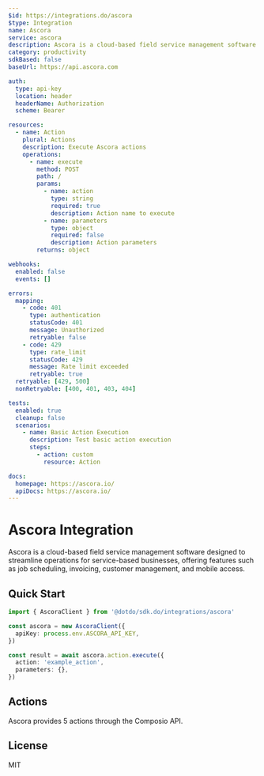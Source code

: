 ```yaml
---
$id: https://integrations.do/ascora
$type: Integration
name: Ascora
service: ascora
description: Ascora is a cloud-based field service management software designed to streamline operations for service-based businesses, offering features such as job scheduling, invoicing, customer management, and mobile access.
category: productivity
sdkBased: false
baseUrl: https://api.ascora.com

auth:
  type: api-key
  location: header
  headerName: Authorization
  scheme: Bearer

resources:
  - name: Action
    plural: Actions
    description: Execute Ascora actions
    operations:
      - name: execute
        method: POST
        path: /
        params:
          - name: action
            type: string
            required: true
            description: Action name to execute
          - name: parameters
            type: object
            required: false
            description: Action parameters
        returns: object

webhooks:
  enabled: false
  events: []

errors:
  mapping:
    - code: 401
      type: authentication
      statusCode: 401
      message: Unauthorized
      retryable: false
    - code: 429
      type: rate_limit
      statusCode: 429
      message: Rate limit exceeded
      retryable: true
  retryable: [429, 500]
  nonRetryable: [400, 401, 403, 404]

tests:
  enabled: true
  cleanup: false
  scenarios:
    - name: Basic Action Execution
      description: Test basic action execution
      steps:
        - action: custom
          resource: Action

docs:
  homepage: https://ascora.io/
  apiDocs: https://ascora.io/
---
```


# Ascora Integration

Ascora is a cloud-based field service management software designed to streamline operations for service-based businesses, offering features such as job scheduling, invoicing, customer management, and mobile access.

## Quick Start

```typescript
import { AscoraClient } from '@dotdo/sdk.do/integrations/ascora'

const ascora = new AscoraClient({
  apiKey: process.env.ASCORA_API_KEY,
})

const result = await ascora.action.execute({
  action: 'example_action',
  parameters: {},
})
```

## Actions

Ascora provides 5 actions through the Composio API.

## License

MIT
